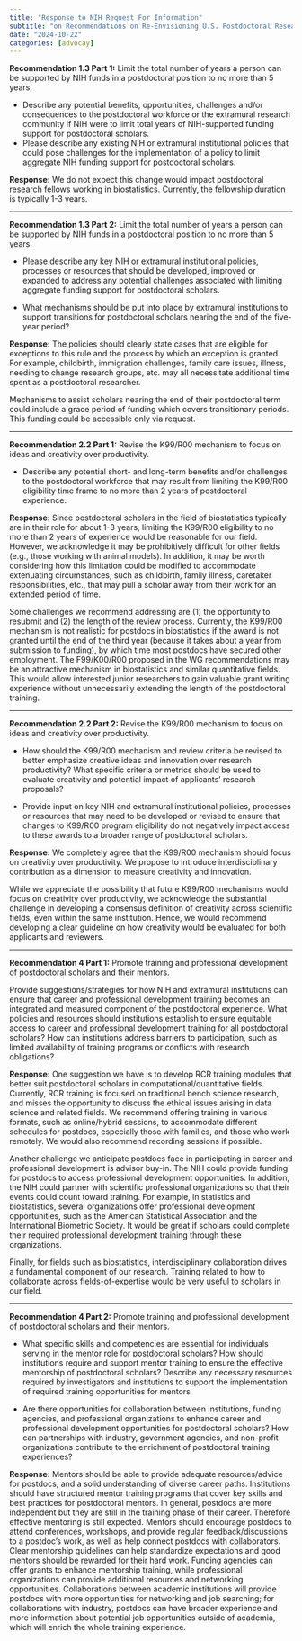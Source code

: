 ```yaml
---
title: "Response to NIH Request For Information"
subtitle: "on Recommendations on Re-Envisioning U.S. Postdoctoral Research Training and Career Progression Within the Biomedical Research Enterprise"
date: "2024-10-22"
categories: [advocay]
---
```


**Recommendation 1.3 Part 1:** Limit the total number of years a person can be supported by NIH funds in a postdoctoral position to no more than 5 years.

-   Describe any potential benefits, opportunities, challenges and/or consequences to the postdoctoral workforce or the extramural research community if NIH were to limit total years of NIH-supported funding support for postdoctoral scholars.
-   Please describe any existing NIH or extramural institutional policies that could pose challenges for the implementation of a policy to limit aggregate NIH funding support for postdoctoral scholars.

**Response:** We do not expect this change would impact postdoctoral research fellows working in biostatistics. Currently, the fellowship duration is typically 1-3 years.

------------------------------------------------------------------------

**Recommendation 1.3 Part 2:** Limit the total number of years a person can be supported by NIH funds in a postdoctoral position to no more than 5 years.

-   Please describe any key NIH or extramural institutional policies, processes or resources that should be developed, improved or expanded to address any potential challenges associated with limiting aggregate funding support for postdoctoral scholars.

-   What mechanisms should be put into place by extramural institutions to support transitions for postdoctoral scholars nearing the end of the five-year period?

**Response:** The policies should clearly state cases that are eligible for exceptions to this rule and the process by which an exception is granted. For example, childbirth, immigration challenges, family care issues, illness, needing to change research groups, etc. may all necessitate additional time spent as a postdoctoral researcher.

Mechanisms to assist scholars nearing the end of their postdoctoral term could include a grace period of funding which covers transitionary periods. This funding could be accessible only via request.

------------------------------------------------------------------------

**Recommendation 2.2 Part 1:** Revise the K99/R00 mechanism to focus on ideas and creativity over productivity.

-   Describe any potential short- and long-term benefits and/or challenges to the postdoctoral workforce that may result from limiting the K99/R00 eligibility time frame to no more than 2 years of postdoctoral experience.

**Response:** Since postdoctoral scholars in the field of biostatistics typically are in their role for about 1-3 years, limiting the K99/R00 eligibility to no more than 2 years of experience would be reasonable for our field. However, we acknowledge it may be prohibitively difficult for other fields (e.g., those working with animal models). In addition, it may be worth considering how this limitation could be modified to accommodate extenuating circumstances, such as childbirth, family illness, caretaker responsibilities, etc., that may pull a scholar away from their work for an extended period of time.

Some challenges we recommend addressing are (1) the opportunity to resubmit and (2) the length of the review process. Currently, the K99/R00 mechanism is not realistic for postdocs in biostatistics if the award is not granted until the end of the third year (because it takes about a year from submission to funding), by which time most postdocs have secured other employment. The F99/K00/R00 proposed in the WG recommendations may be an attractive mechanism in biostatistics and similar quantitative fields. This would allow interested junior researchers to gain valuable grant writing experience without unnecessarily extending the length of the postdoctoral training.

------------------------------------------------------------------------

**Recommendation 2.2 Part 2:** Revise the K99/R00 mechanism to focus on ideas and creativity over productivity.

-   How should the K99/R00 mechanism and review criteria be revised to better emphasize creative ideas and innovation over research productivity? What specific criteria or metrics should be used to evaluate creativity and potential impact of applicants’ research proposals?

-   Provide input on key NIH and extramural institutional policies, processes or resources that may need to be developed or revised to ensure that changes to K99/R00 program eligibility do not negatively impact access to these awards to a broader range of postdoctoral scholars.

**Response:** We completely agree that the K99/R00 mechanism should focus on creativity over productivity. We propose to introduce interdisciplinary contribution as a dimension to measure creativity and innovation.

While we appreciate the possibility that future K99/R00 mechanisms would focus on creativity over productivity, we acknowledge the substantial challenge in developing a consensus definition of creativity across scientific fields, even within the same institution. Hence, we would recommend developing a clear guideline on how creativity would be evaluated for both applicants and reviewers.

------------------------------------------------------------------------

**Recommendation 4 Part 1:** Promote training and professional development of postdoctoral scholars and their mentors.

Provide suggestions/strategies for how NIH and extramural institutions can ensure that career and professional development training becomes an integrated and measured component of the postdoctoral experience. What policies and resources should institutions establish to ensure equitable access to career and professional development training for all postdoctoral scholars? How can institutions address barriers to participation, such as limited availability of training programs or conflicts with research obligations?

**Response:** One suggestion we have is to develop RCR training modules that better suit postdoctoral scholars in computational/quantitative fields. Currently, RCR training is focused on traditional bench science research, and misses the opportunity to discuss the ethical issues arising in data science and related fields. We recommend offering training in various formats, such as online/hybrid sessions, to accommodate different schedules for postdocs, especially those with families, and those who work remotely. We would also recommend recording sessions if possible.

Another challenge we anticipate postdocs face in participating in career and professional development is advisor buy-in. The NIH could provide funding for postdocs to access professional development opportunities. In addition, the NIH could partner with scientific professional organizations so that their events could count toward training. For example, in statistics and biostatistics, several organizations offer professional development opportunities, such as the American Statistical Association and the International Biometric Society. It would be great if scholars could complete their required professional development training through these organizations.

Finally, for fields such as biostatistics, interdisciplinary collaboration drives a fundamental component of our research. Training related to how to collaborate across fields-of-expertise would be very useful to scholars in our field.

------------------------------------------------------------------------

**Recommendation 4 Part 2:** Promote training and professional development of postdoctoral scholars and their mentors.

-   What specific skills and competencies are essential for individuals serving in the mentor role for postdoctoral scholars? How should institutions require and support mentor training to ensure the effective mentorship of postdoctoral scholars? Describe any necessary resources required by investigators and institutions to support the implementation of required training opportunities for mentors

-   Are there opportunities for collaboration between institutions, funding agencies, and professional organizations to enhance career and professional development opportunities for postdoctoral scholars? How can partnerships with industry, government agencies, and non-profit organizations contribute to the enrichment of postdoctoral training experiences?

**Response:** Mentors should be able to provide adequate resources/advice for postdocs, and a solid understanding of diverse career paths. Institutions should have structured mentor training programs that cover key skills and best practices for postdoctoral mentors. In general, postdocs are more independent but they are still in the training phase of their career. Therefore effective mentoring is still expected. Mentors should encourage postdocs to attend conferences, workshops, and provide regular feedback/discussions to a postdoc’s work, as well as help connect postdocs with collaborators. Clear mentorship guidelines can help standardize expectations and good mentors should be rewarded for their hard work. Funding agencies can offer grants to enhance mentorship training, while professional organizations can provide additional resources and networking opportunities. Collaborations between academic institutions will provide postdocs with more opportunities for networking and job searching; for collaborations with industry, postdocs can have broader experience and more information about potential job opportunities outside of academia, which will enrich the whole training experience.